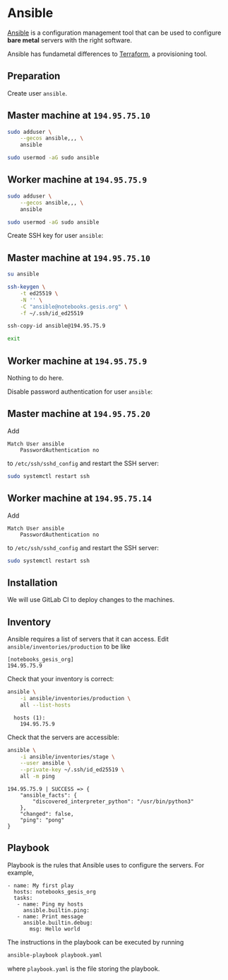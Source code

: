 # Ansible

[Ansible](https://www.ansible.com/) is a configuration management tool that can be used to configure **bare metal** servers with the right software.

:::{.callout-important}

Ansible has fundametal differences to [Terraform](https://www.terraform.io/), a provisioning tool.

:::

## Preparation

Create user `ansible`.

::: {.panel-tabset}

## Master machine at `194.95.75.10`

```bash
sudo adduser \
    --gecos ansible,,, \
    ansible
```

```bash
sudo usermod -aG sudo ansible
```

## Worker machine at `194.95.75.9`

```bash
sudo adduser \
    --gecos ansible,,, \
    ansible
```

```bash
sudo usermod -aG sudo ansible
```

:::

Create SSH key for user `ansible`:

::: {.panel-tabset}

## Master machine at `194.95.75.10`

```bash
su ansible
```

```bash
ssh-keygen \
    -t ed25519 \
    -N '' \
    -C "ansible@notebooks.gesis.org" \
    -f ~/.ssh/id_ed25519
```

```bash
ssh-copy-id ansible@194.95.75.9
```

```bash
exit
```

## Worker machine at `194.95.75.9`

Nothing to do here.

:::

Disable password authentication for user `ansible`:

::: {.panel-tabset}

## Master machine at `194.95.75.20`

Add

```
Match User ansible
    PasswordAuthentication no
```

to `/etc/ssh/sshd_config` and restart the SSH server:

```bash
sudo systemctl restart ssh
```

## Worker machine at `194.95.75.14`

Add

```
Match User ansible
    PasswordAuthentication no
```

to `/etc/ssh/sshd_config` and restart the SSH server:

```bash
sudo systemctl restart ssh
```

:::

## Installation

We will use GitLab CI to deploy changes to the machines.

## Inventory

Ansible requires a list of servers that it can access. Edit `ansible/inventories/production` to be like

```ansible
[notebooks_gesis_org]
194.95.75.9
```

Check that your inventory is correct:

```bash
ansible \
    -i ansible/inventories/production \
    all --list-hosts
```

```
  hosts (1):
    194.95.75.9
```

Check that the servers are accessible:

```bash
ansible \
    -i ansible/inventories/stage \
    --user ansible \
    --private-key ~/.ssh/id_ed25519 \
    all -m ping
```

```
194.95.75.9 | SUCCESS => {
    "ansible_facts": {
        "discovered_interpreter_python": "/usr/bin/python3"
    },
    "changed": false,
    "ping": "pong"
}
```

## Playbook

Playbook is the rules that Ansible uses to configure the servers. For example,

```
- name: My first play
  hosts: notebooks_gesis_org
  tasks:
   - name: Ping my hosts
     ansible.builtin.ping:
   - name: Print message
     ansible.builtin.debug:
       msg: Hello world
```

The instructions in the playbook can be executed by running

```bash
ansible-playbook playbook.yaml
```

where `playbook.yaml` is the file storing the playbook.
